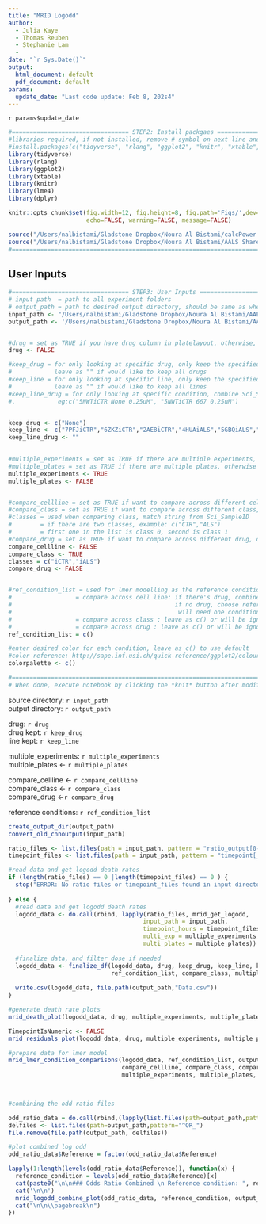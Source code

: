 ```yaml
---
title: "MRID Logodd"
author:
  - Julia Kaye
  - Thomas Reuben
  - Stephanie Lam
  - 
date: "`r Sys.Date()`"
output:
  html_document: default
  pdf_document: default
params:
  update_date: "Last code update: Feb 8, 202s4"
---
```

`r params$update_date`

<!-- 
Execute notebook by clicking the *knit* button after modifying the user inputs chunk. 

================================= STEP1: CHECK DATA STRUCTURE ==============================
Folder structure example 
Input path - Experiment1 - Experiment1_ratio_output.csv
                         - Experiment1_timepoint.csv
           - Experiment2 - Experiment2_ratio_output.csv
                         - Experiment2_timepoint.csv
 ===========================================================================================
 -->

```r
#================================= STEP2: Install packgaes =================================
#libraries required, if not installed, remove # symbol on next line and run the line to install
#install.packages(c("tidyverse", "rlang", "ggplot2", "knitr", "xtable", "lme4","dplyr"))
library(tidyverse)
library(rlang)
library(ggplot2)
library(xtable)
library(knitr)
library(lme4)
library(dplyr)

knitr::opts_chunk$set(fig.width=12, fig.height=8, fig.path='Figs/',dev=c('png', 'pdf'),
                      echo=FALSE, warning=FALSE, message=FALSE)

source("/Users/nalbistami/Gladstone Dropbox/Noura Al Bistami/calcPower f1000_manuscript/Death_Rates_MRID_sALSvsCTRL/Stephanie New Run/MRID_Ratio_Functions.R")
source("/Users/nalbistami/Gladstone Dropbox/Noura Al Bistami/AALS Shared DropBox/GEDI Analysis/USE THESE CODES/MRID_Logodd_Functions_RT_July1.R")
#===========================================================================================
```

## User Inputs 

```r

#================================= STEP3: User Inputs =================================
# input path  = path to all experiment folders
# output_path = path to desired output directory, should be same as where the Rmd file is located !!! Always copy a new Rmd file !!!
input_path <- "/Users/nalbistami/Gladstone Dropbox/Noura Al Bistami/AALS Shared DropBox/GEDI Analysis/Combined Experiments/Combined_NonLinear Code/sALS low islet1"
output_path <- '/Users/nalbistami/Gladstone Dropbox/Noura Al Bistami/AALS Shared DropBox/GEDI Analysis/Combined Experiments/Combined_NonLinear Code/sALS low islet1'


#drug = set as TRUE if you have drug column in platelayout, otherwise, set as FALSE
drug <- FALSE

#keep_drug = for only looking at specific drug, only keep the specified drug, eg: "5uM" or c("5uM","10uM")
#            leave as "" if would like to keep all drugs
#keep_line = for only looking at specific line, only keep the specified line, eg: c("5NWTiCTR")
#            leave as "" if would like to keep all lines
#keep_line_drug = for only looking at specific condition, combine Sci_SampleID and Drug name, must have 1+ line to compare, 
#.            eg:c("5NWTiCTR None 0.25uM", "5NWTiCTR 667 0.25uM")


keep_drug <- c("None")
keep_line <- c("7PFJiCTR","6ZKZiCTR","2AE8iCTR","4HUAiALS","5GBQiALS","0XLRiALS")
keep_line_drug <- ""

          
#multiple_experiments = set as TRUE if there are multiple experiments, otherwise FALSE
#multiple_plates = set as TRUE if there are multiple plates, otherwise FALSE
multiple_experiments <- TRUE
multiple_plates <- FALSE


#compare_cellline = set as TRUE if want to compare across different cell lines, otherwise FALSE
#compare_class = set as TRUE if want to compare across different class, otherwise FALSE
#classes = used when comparing class, match string from Sci_SampleID
#        = if there are two classes, example: c("CTR","ALS")
#        = first one in the list is class 0, second is class 1
#compare_drug = set as TRUE if want to compare across different drug, otherwise FALSE
compare_cellline <- FALSE
compare_class <- TRUE
classes = c("iCTR","iALS")
compare_drug <- FALSE


#ref_condition_list = used for lmer modelling as the reference condition
#                  = compare across cell line: if there's drug, combine Sci_SampleID and Drug name
#                                              if no drug, choose reference condition from Sci_SampleID
#                                               will need one condition or more
#                  = compare across class : leave as c() or will be ignored by default
#                  = compare across drug : leave as c() or will be ignored by default, automatically run all conditions
ref_condition_list = c()

#enter desired color for each condition, leave as c() to use default
#color reference: http://sape.inf.usi.ch/quick-reference/ggplot2/colour
colorpalette <- c()

#===========================================================================================
# When done, execute notebook by clicking the *knit* button after modifying the user inputs chunk.

```

source directory: `r input_path`  \
output directory: `r output_path` \

drug: `r drug` \
drug kept: `r keep_drug` \
line kept: `r keep_line` \

multiple_experiments: `r multiple_experiments` \
multiple_plates <- `r multiple_plates` \

compare_cellline <- `r compare_cellline` \
compare_class <- `r compare_class` \
compare_drug <-`r compare_drug` \

reference conditions: `r ref_condition_list` \

```r
create_output_dir(output_path)
convert_old_cnnoutput(input_path)

ratio_files <- list.files(path = input_path, pattern = "ratio_output[0-9_]*?.csv", recursive = TRUE)
timepoint_files <- list.files(path = input_path, pattern = "timepoint[_hours]*?.csv", recursive = TRUE)

#read data and get logodd death rates
if (length(ratio_files) == 0 |length(timepoint_files) == 0 ) {
  stop("ERROR: No ratio files or timepoint_files found in input directory")
  
} else {
  #read data and get logodd death rates
  logodd_data <- do.call(rbind, lapply(ratio_files, mrid_get_logodd, 
                                      input_path = input_path, 
                                      timepoint_hours = timepoint_files, 
                                      multi_exp = multiple_experiments, 
                                      multi_plates = multiple_plates))
  
  #finalize data, and filter dose if needed
  logodd_data <- finalize_df(logodd_data, drug, keep_drug, keep_line, keep_line_drug, 
                             ref_condition_list, compare_class, multiple_experiments, classes)
  
  write.csv(logodd_data, file.path(output_path,"Data.csv"))
}
```

```r
#generate death rate plots
mrid_death_plot(logodd_data, drug, multiple_experiments, multiple_plates,  colorpalette, compare_class)

```

```r
TimepointIsNumeric <- FALSE
mrid_residuals_plot(logodd_data, drug, multiple_experiments, multiple_plates,  colorpalette, compare_class, compare_cellline, compare_drug, TimepointIsNumeric)


```

```r
#prepare data for lmer model
mrid_lmer_condition_comparisons(logodd_data, ref_condition_list, output_path, 
                                compare_cellline, compare_class, compare_drug, 
                                multiple_experiments, multiple_plates, classes, TimepointIsNumeric)

  
```

```r
#combining the odd ratio files

odd_ratio_data = do.call(rbind,(lapply(list.files(path=output_path,pattern="^OR_",full.names = TRUE), read.csv)))
delfiles <- list.files(path=output_path,pattern="^OR_")
file.remove(file.path(output_path, delfiles))

#plot combined log odd
odd_ratio_data$Reference = factor(odd_ratio_data$Reference)

lapply(1:length(levels(odd_ratio_data$Reference)), function(x) {
  reference_condition = levels(odd_ratio_data$Reference)[x]
  cat(paste0("\n\n### Odds Ratio Combined \n Reference condition: ", reference_condition))
  cat('\n\n')
  mrid_logodd_combine_plot(odd_ratio_data, reference_condition, output_path, colorpalette, confident_int = 0.95, compare_class)
  cat("\n\n\\pagebreak\n")
})

```
